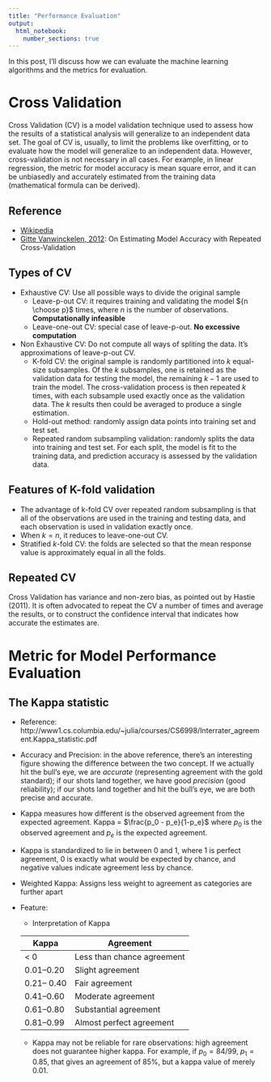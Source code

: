 ```yaml
---
title: "Performance Evaluation"
output: 
  html_notebook:
    number_sections: true
---
```

  
In this post, I'll discuss how we can evaluate the machine learning algorithms and the metrics for evaluation. 
  
# Cross Validation

Cross Validation (CV) is a model validation technique used to assess how the results of a statistical analysis will generalize to an independent data set. The goal of CV is, usually, to limit the problems like overfitting, or to evaluate how the model will generalize to an independent data. However, cross-validation is not necessary in all cases. For example, in linear regression, the metric for model accuracy is mean square error, and it can be unbiasedly and accurately estimated from the training data (mathematical formula can be derived). 

## Reference
  + [Wikipedia](https://en.wikipedia.org/wiki/Cross-validation_(statistics))
  + [Gitte Vanwinckelen, 2012](https://lirias.kuleuven.be/bitstream/123456789/346385/3/OnEstimatingModelAccuracy.pdf): On Estimating Model Accuracy with Repeated Cross-Validation

## Types of CV

  + Exhaustive CV: Use all possible ways to divide the original sample
    + Leave-p-out CV: it requires training and validating the model ${n \choose p}$ times, where $n$ is the number of observations.  **Computationally infeasible**
    + Leave-one-out CV: special case of leave-p-out. **No excessive computation**
    
  + Non Exhaustive CV: Do not compute all ways of spliting the data. It's approximations of leave-p-out CV.
    + K-fold CV: the original sample is randomly partitioned into $k$ equal-size subsamples. Of the $k$ subsamples, one is retained as the validation data for testing the model, the remaining $k-1$ are used to train the model. The cross-validation process is then repeated $k$ times, with each subsample used exactly once as the validation data. The $k$ results then could be averaged to produce a single estimation.
    + Hold-out method: randomly assign data points into training set and test set. 
    + Repeated random subsampling validation: randomly splits the data into training and test set. For each split, the model is fit to the training data, and prediction accuracy is assessed by the validation data. 
    
## Features of K-fold validation

  + The advantage of k-fold CV over repeated random subsampling is that all of the observations are used in the training and testing data, and each observation is used in validation exactly once.
  + When $k = n$, it reduces to leave-one-out CV. 
  + Stratified $k$-fold CV: the folds are selected so that the mean response value is approximately equal in all the folds.   
  
## Repeated CV
  
  Cross Validation has variance and non-zero bias, as pointed out by Hastie (2011).  It is often advocated to repeat the CV a number of times and average the results, or to construct the confidence interval that indicates how accurate the estimates are.   


    
    
# Metric for Model Performance Evaluation

## The Kappa statistic 
    
  + Reference: http://www1.cs.columbia.edu/~julia/courses/CS6998/Interrater_agreement.Kappa_statistic.pdf
  + Accuracy and Precision: in the above reference, there's an interesting figure showing the difference between the two concept. If we actually hit the bull's eye, we are *accurate* (representing agreement with the gold standard); if our shots land together, we have good *precision* (good reliability); if our shots land together and hit the bull's eye, we are both precise and accurate. 
  + Kappa measures how different is the observed agreement from the expected agreement. Kappa = $\frac{p_0 - p_e}{1-p_e}$ where $p_0$ is the observed agreement and $p_e$ is the expected agreement.
  + Kappa is standardized to lie in between 0 and 1, where 1 is perfect agreement, 0 is exactly what would be expected by chance, and negative values indicate agreement less by chance.
  + Weighted Kappa: Assigns less weight to agreement as categories are further apart

  + Feature:
    +  Interpretation of Kappa
      
      Kappa   | Agreement 
      ----  |    ------
       < 0 | Less than chance agreement 
      0.01–0.20  | Slight agreement   
      0.21– 0.40 | Fair agreement    
      0.41–0.60  |Moderate agreement  
      0.61–0.80  |Substantial agreement  
      0.81–0.99  |Almost perfect agreement  

    + Kappa may not be reliable for rare observations: high agreement does not guarantee higher kappa. For example, if $p_0 = 84/99$, $p_1 = 0.85$,  that gives an agreement of 85\%, but a kappa value of merely 0.01. 
    

